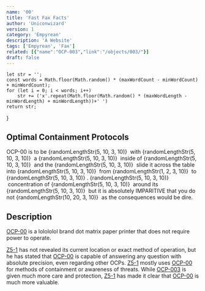 ```yaml
---
name: '00'
title: 'Fast Fax Facts'
author: 'Uniconwizard'
version: 1
category: 'Empyrean'
description: 'A Website'
tags: ['Empyrean', 'Fax']
related: [{"name":"OCP-003","link":"/objects/003/"}]
draft: false
---
```

    let str = '';
    const words = Math.floor(Math.random() * (maxWordCount - minWordCount) + minWordCount);
    for (let i = 0; i < words; i++)
        str += ('x'.repeat(Math.floor(Math.random() * (maxWordLength - minWordLength) + minWordLength))+' ')
    return str;
}

## Optimal Containment Protocols
OCP-00 is to be
<Redacted>{randomLengthStr(5, 10, 3, 10)}</Redacted>
&nbsp;with
<Redacted>{randomLengthStr(5, 10, 3, 10)}</Redacted>
&nbsp;a
<Redacted>{randomLengthStr(5, 10, 3, 10)}</Redacted>
&nbsp;inside of
<Redacted>{randomLengthStr(5, 10, 3, 10)}</Redacted>
&nbsp;and the
<Redacted>{randomLengthStr(5, 10, 3, 10)}</Redacted>
&nbsp;slide it across the table into
<Redacted>{randomLengthStr(5, 10, 3, 10)}</Redacted>
&nbsp;from
<Redacted>{randomLengthStr(1, 2, 3, 10)}</Redacted>
&nbsp;to
<Redacted>{randomLengthStr(5, 10, 3, 10)}</Redacted>
.
<Redacted>{randomLengthStr(5, 10, 3, 10)}</Redacted>
&nbsp;concentration of
<Redacted>{randomLengthStr(5, 10, 3, 10)}</Redacted>
&nbsp;around its
<Redacted>{randomLengthStr(5, 10, 3, 10)}</Redacted>
&nbsp;but it is absolutely IMPARITIVE that you do not
<Redacted>{randomLengthStr(10, 20, 3, 10)}</Redacted>
&nbsp;as the consequences would be dire.

## Description
[OCP-00](ocp/00) is a <Redacted>lolololol</Redacted> brand dot matrix paper printer that does not require power to operate.

[Z5-1](staff/z5-1) has not revealed its current location or exact method of operation,
but he has stated that [OCP-00](ocp/00) is capable of answering any question with absolute precision, even regarding other OCPs.
[Z5-1](staff/z5-1) mostly uses [OCP-00](ocp/00) for methods of containment or awareness of threats.
While [OCP-003](ocp/003) is given much more care and protection, [Z5-1](staff/z5-1) has made it clear that [OCP-00](ocp/00) is much more valuable.
